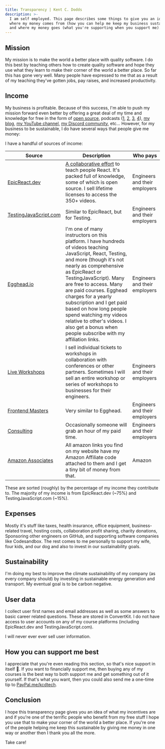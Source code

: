 ```yaml
---
title: Transparency | Kent C. Dodds
description: >-
  I am self employed. This page describes some things to give you an idea of
  where my money comes from (how you can help me keep my business sustainable)
  and where my money goes (what you're supporting when you support me).
---
```


## Mission

My mission is to make the world a better place with quality software. I do this
best by teaching others how to create quality software and hope they use what
they learn to make their corner of the world a better place. So far this has
gone very well. Many people have expressed to me that as a result of my teaching
they've gotten jobs, pay raises, and increased productivity.

## Income

My business is profitable. Because of this success, I'm able to push my mission
forward even better by offering a great deal of my time and knowledge for free
in the form of [open source](https://github.com/kentcdodds), podcasts
([1](https://kcd.im/podcasts), [2](https://kcd.im/3-mins),
[3](https://epicreact.dev/podcast), [4](/appearances)), [my blog](/blog),
[my YouTube channel](https://kcd.im/youtube), [my Discord community](/discord),
etc... However, for my business to be sustainable, I do have several ways that
people give me money:

I have a handful of sources of income:

<div style={{overflowX: 'scroll'}}>

| Source                                                     | Description                                                                                                                                                                                                                                                                                                                                                                                                                                                   | Who pays                      |
| ---------------------------------------------------------- | ------------------------------------------------------------------------------------------------------------------------------------------------------------------------------------------------------------------------------------------------------------------------------------------------------------------------------------------------------------------------------------------------------------------------------------------------------------- | ----------------------------- |
| [EpicReact.dev](https://epicreact.dev)                     | [A collaborative effort](https://epicreact.dev/credits) to teach people React. It's packed full of knowledge, some of which is open source. I sell lifetime licenses to access the 350+ videos.                                                                                                                                                                                                                                                               | Engineers and their employers |
| [TestingJavaScript.com](https://testingjavascript.com)     | Similar to EpicReact, but for Testing.                                                                                                                                                                                                                                                                                                                                                                                                                        | Engineers and their employers |
| [Egghead.io](https://kcd.im/egghead)                       | I'm one of many instructors on this platform. I have hundreds of videos teaching JavaScript, React, Testing, and more (though it's not nearly as comprehensive as EpicReact or TestingJavaScript). Many are free to access. Many are paid courses. Egghead charges for a yearly subscription and I get paid based on how long people spend watching my videos relative to other's videos. I also get a bonus when people subscribe with my affiliation links. | Engineers and their employers |
| [Live Workshops](/workshops)                               | I sell individual tickets to workshops in collaboration with conferences or other partners. Sometimes I will sell an entire workshop or series of workshops to businesses for their engineers.                                                                                                                                                                                                                                                                | Engineers and their employers |
| [Frontend Masters](https://kcd.im/fem)                     | Very similar to Egghead.                                                                                                                                                                                                                                                                                                                                                                                                                                      | Engineers and their employers |
| [Consulting](http://kcd.im/consult)                        | Occasionally someone will grab an hour of my paid time.                                                                                                                                                                                                                                                                                                                                                                                                       | Engineers and their employers |
| [Amazon Associates](https://affiliate-program.amazon.com/) | All amazon links you find on my website have my Amazon Affiliate code attached to them and I get a tiny bit of money from that.                                                                                                                                                                                                                                                                                                                               | Amazon                        |

</div>

These are sorted (roughly) by the percentage of my income they contribute to.
The majority of my income is from EpicReact.dev (~75%) and TestingJavaScript.com
(~15%).

## Expenses

Mostly it's stuff like taxes, health insurance, office equipment,
business-related travel, hosting costs, collaboration profit sharing, charity
donations, Sponsoring other engineers on GitHub, and supporting software
companies like Codesandbox. The rest comes to me personally to support my wife,
four kids, and our dog and also to invest in our sustainability goals.

## Sustainability

I'm doing my best to improve the climate sustainability of my company (as every
company should) by investing in sustainable energy generation and transport. My
eventual goal is to be carbon negative.

## User data

I collect user first names and email addresses as well as some answers to basic
career related questions. These are stored in ConvertKit. I do not have access
to user accounts on any of my course platforms (including EpicReact.dev and
TestingJavaScript.com).

I will never ever ever sell user information.

## How you can support me best

I appreciate that you're even reading this section, so that's nice support in
itself 💖. If you want to financially support me, then buying any of my courses
is the best way to both support me and get something out of it yourself. If
that's what you want, then you could also send me a one-time tip to
[PayPal.me/kcdtech](https://paypal.me/kcdtech).

## Conclusion

I hope this transparency page gives you an idea of what my incentives are and if
you're one of the terrific people who benefit from my free stuff I hope you use
that to make your corner of the world a better place. If you're one of the
people helping me keep this sustainable by giving me money in one way or another
then I thank you all the more.

Take care!
